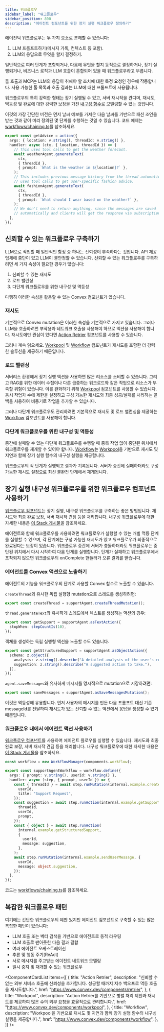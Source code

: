 ```yaml
---
title: 워크플로우
sidebar_label: "워크플로우"
sidebar_position: 800
description: "에이전트 컴포넌트를 위한 장기 실행 워크플로우 정의하기"
---
```


에이전틱 워크플로우는 두 가지 요소로 분해할 수 있습니다:

1. LLM 프롬프트하기(메시지 기록, 컨텍스트 등 포함).
2. LLM의 응답으로 무엇을 할지 결정하기.

일반적으로 여러 단계가 포함되거나, 다음에 무엇을 할지 동적으로 결정하거나, 장기 실행되거나, 비즈니스 로직과 LLM 호출이 혼합되어 있을 때 워크플로우라고 부릅니다.

툴 호출과 MCP는 LLM의 응답이 취해야 할 조치에 대한 특정 요청인 경우에 작동합니다. 사용 가능한 툴 목록과 호출 결과는 LLM에 대한 프롬프트에 사용됩니다.

워크플로우의 특히 강력한 형태는 장기 실행될 수 있고, 서버 재시작을 견디며, 재시도, 멱등성 및 완료에 대한 강력한 보장을 가진 [내구성 함수](https://stack.convex.dev/durable-workflows-and-strong-guarantees)로 모델링할 수 있는 것입니다.

이것의 가장 간단한 버전은 먼저 날씨 예보를 가져온 다음 날씨를 기반으로 패션 조언을 받는 것과 같이 미리 정의된 몇 단계를 수행하는 것일 수 있습니다. 코드 예제는 [workflows/chaining.ts](https://github.com/get-convex/agent/blob/main/example/convex/workflows/chaining.ts)를 참조하세요.

```ts
export const getAdvice = action({
  args: { location: v.string(), threadId: v.string() },
  handler: async (ctx, { location, threadId }) => {
    // This uses tool calls to get the weather forecast.
    await weatherAgent.generateText(
      ctx,
      { threadId },
      { prompt: `What is the weather in ${location}?` },
    );
    // This includes previous message history from the thread automatically and
    // uses tool calls to get user-specific fashion advice.
    await fashionAgent.generateText(
      ctx,
      { threadId },
      { prompt: `What should I wear based on the weather?` },
    );
    // We don't need to return anything, since the messages are saved
    // automatically and clients will get the response via subscriptions.
  },
});
```

## 신뢰할 수 있는 워크플로우 구축하기

LLM으로 작업할 때 일반적인 함정 중 하나는 신뢰성이 부족하다는 것입니다. API 제공업체에 중단이 있고 LLM이 불안정할 수 있습니다. 신뢰할 수 있는 워크플로우를 구축하려면 세 가지 속성이 필요한 경우가 많습니다:

1. 신뢰할 수 있는 재시도
2. 로드 밸런싱
3. 다단계 워크플로우를 위한 내구성 및 멱등성

다행히 이러한 속성을 활용할 수 있는 Convex 컴포넌트가 있습니다.

### 재시도

기본적으로 Convex mutation은 이러한 속성을 기본적으로 가지고 있습니다. 그러나 LLM을 호출하려면 부작용과 네트워크 호출을 사용해야 하므로 액션을 사용해야 합니다. 재시도에만 관심이 있다면 [Action Retrier](https://convex.dev/components/retrier) 컴포넌트를 사용할 수 있습니다.

그러나 계속 읽으세요. [Workpool](https://convex.dev/components/workpool) 및 [Workflow](https://convex.dev/components/workflow) 컴포넌트가 재시도를 포함한 더 강력한 솔루션을 제공하기 때문입니다.

### 로드 밸런싱

서버리스 환경에서 장기 실행 액션을 사용하면 많은 리소스를 소비할 수 있습니다. 그리고 RAG를 위한 데이터 수집이나 다른 급증하는 워크로드와 같은 작업으로 리소스가 부족할 위험이 있습니다. 이를 완화하기 위해 [Workpool](https://convex.dev/components/workpool) 컴포넌트를 사용할 수 있습니다. 동시 작업자 수에 제한을 설정하고 구성 가능한 재시도와 최종 성공/실패를 처리하는 콜백을 사용하여 비동기로 작업을 추가할 수 있습니다.

그러나 다단계 워크플로우도 관리하려면 기본적으로 재시도 및 로드 밸런싱을 제공하는 [Workflow](https://convex.dev/components/workflow) 컴포넌트를 사용해야 합니다.

### 다단계 워크플로우를 위한 내구성 및 멱등성

중간에 실패할 수 있는 다단계 워크플로우를 수행할 때 중복 작업 없이 중단된 위치에서 워크플로우를 재개할 수 있어야 합니다. [Workflow](https://convex.dev/components/workflow)는 [Workpool](https://convex.dev/components/workpool)을 기반으로 재시도 및 지연과 함께 장기 실행 함수의 내구성 실행을 제공합니다.

워크플로우의 각 단계가 실행되고 결과가 기록됩니다. 서버가 중간에 실패하더라도 구성 가능한 재시도 설정으로 최신 불완전 단계에서 재개됩니다.

## 장기 실행 내구성 워크플로우를 위한 워크플로우 컴포넌트 사용하기

[워크플로우 컴포넌트](https://convex.dev/components/workflow)는 장기 실행, 내구성 워크플로우를 구축하는 좋은 방법입니다. 재시도와 최종 완료 보장, 서버 재시작 견딤 등을 처리합니다. 내구성 워크플로우에 대한 자세한 내용은 [이 Stack 게시물](https://stack.convex.dev/durable-workflows-and-strong-guarantees)을 참조하세요.

에이전트와 함께 워크플로우를 사용하려면 워크플로우가 실행할 수 있는 개별 멱등 단계를 실행할 수 있으며, 각 단계에는 구성 가능한 재시도가 있고 워크플로우가 최종적으로 완료된다는 보장이 있습니다. 워크플로우 중간에 서버가 충돌하더라도 워크플로우는 중단된 위치에서 다시 시작하여 다음 단계를 실행합니다. 단계가 실패하고 워크플로우에서 포착되지 않으면 워크플로우의 onComplete 핸들러가 오류 결과를 받습니다.

### 에이전트를 Convex 액션으로 노출하기

에이전트의 기능을 워크플로우의 단계로 사용할 Convex 함수로 노출할 수 있습니다.

`createThread`와 유사한 독립 실행형 mutation으로 스레드를 생성하려면:

```ts
export const createThread = supportAgent.createThreadMutation();
```

`thread.generateText`와 유사하게 스레드에서 텍스트를 생성하는 액션의 경우:

```ts
export const getSupport = supportAgent.asTextAction({
  stopWhen: stepCountIs(10),
});
```

객체를 생성하는 독립 실행형 액션을 노출할 수도 있습니다.

```ts
export const getStructuredSupport = supportAgent.asObjectAction({
  schema: z.object({
    analysis: z.string().describe("A detailed analysis of the user's request."),
    suggestion: z.string().describe("A suggested action to take."),
  }),
});
```

`agent.saveMessages`와 유사하게 메시지를 명시적으로 mutation으로 저장하려면:

```ts
export const saveMessages = supportAgent.asSaveMessagesMutation();
```

이것은 멱등성에 유용합니다. 먼저 사용자의 메시지를 만든 다음 프롬프트 대신 기존 messageId를 전달하여 재시도가 있는 신뢰할 수 없는 액션에서 응답을 생성할 수 있기 때문입니다.

### 워크플로우 내에서 에이전트 액션 사용하기

[워크플로우 컴포넌트](https://convex.dev/components/workflow)를 사용하여 에이전트 플로우를 실행할 수 있습니다. 재시도와 최종 완료 보장, 서버 재시작 견딤 등을 처리합니다. 내구성 워크플로우에 대한 자세한 내용은 [이 Stack 게시물](https://stack.convex.dev/durable-workflows-and-strong-guarantees)을 참조하세요.

```ts
const workflow = new WorkflowManager(components.workflow);

export const supportAgentWorkflow = workflow.define({
  args: { prompt: v.string(), userId: v.string() },
  handler: async (step, { prompt, userId }) => {
    const { threadId } = await step.runMutation(internal.example.createThread, {
      userId,
      title: "Support Request",
    });
    const suggestion = await step.runAction(internal.example.getSupport, {
      threadId,
      userId,
      prompt,
    });
    const { object } = await step.runAction(
      internal.example.getStructuredSupport,
      {
        userId,
        message: suggestion,
      },
    );
    await step.runMutation(internal.example.sendUserMessage, {
      userId,
      message: object.suggestion,
    });
  },
});
```

코드는 [workflows/chaining.ts](https://github.com/get-convex/agent/blob/main/example/convex/workflows/chaining.ts)를 참조하세요.

## 복잡한 워크플로우 패턴

여기에는 간단한 워크플로우의 예만 있지만 에이전트 컴포넌트로 구축할 수 있는 많은 복잡한 패턴이 있습니다:

- LLM 호출 또는 벡터 검색을 기반으로 에이전트로 동적 라우팅
- LLM 호출로 팬아웃한 다음 결과 결합
- 여러 에이전트 오케스트레이션
- 추론 및 행동 주기(ReAct)
- 서로 메시지를 주고받는 에이전트 네트워크 모델링
- 일시 중지 및 재개할 수 있는 워크플로우


<ComponentCardList
  items={[
    {
      title: "Action Retrier",
      description:
        "신뢰할 수 없는 외부 서비스 호출에 신뢰성을 추가합니다. 성공할 때까지 지수 백오프로 멱등 호출을 재시도합니다.",
      href: "https://www.convex.dev/components/retrier",
    },
    {
      title: "Workpool",
      description:
        "Action Retrier를 기반으로 병렬 처리 제한과 재시도를 제공하여 많은 수의 외부 요청을 효율적으로 관리합니다.",
      href: "https://www.convex.dev/components/workpool",
    },
    {
      title: "Workflow",
      description:
        "Workpool을 기반으로 재시도 및 지연과 함께 장기 실행 함수의 내구성 실행을 제공합니다.",
      href: "https://www.convex.dev/components/workflow",
    },
  ]}
/>
